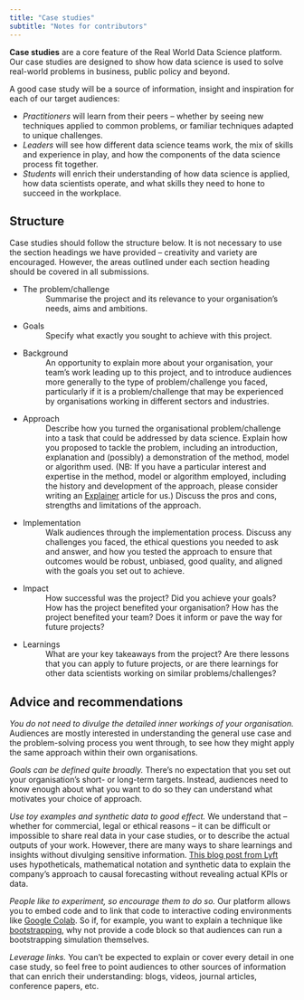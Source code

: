 ```yaml
---
title: "Case studies"
subtitle: "Notes for contributors"
---
```

**Case studies** are a core feature of the Real World Data Science platform. Our case studies are designed to show how data science is used to solve real-world problems in business, public policy and beyond. 

A good case study will be a source of information, insight and inspiration for each of our target audiences: 

* *Practitioners* will learn from their peers – whether by seeing new techniques applied to common problems, or familiar techniques adapted to unique challenges. 
* *Leaders* will see how different data science teams work, the mix of skills and experience in play, and how the components of the data science process fit together. 
* *Students* will enrich their understanding of how data science is applied, how data scientists operate, and what skills they need to hone to succeed in the workplace.    

## Structure
Case studies should follow the structure below. It is not necessary to use the section headings we have provided – creativity and variety are encouraged. However, the areas outlined under each section heading should be covered in all submissions. 

* The problem/challenge 
  : Summarise the project and its relevance to your organisation’s needs, aims and ambitions. 

* Goals 
  : Specify what exactly you sought to achieve with this project. 

* Background 
  : An opportunity to explain more about your organisation, your team’s work leading up to this project, and to introduce audiences more generally to the type of problem/challenge you faced, particularly if it is a problem/challenge that may be experienced by organisations working in different sectors and industries.  

* Approach 
  : Describe how you turned the organisational problem/challenge into a task that could be addressed by data science. Explain how you proposed to tackle the problem, including an introduction, explanation and (possibly) a demonstration of the method, model or algorithm used. (NB: If you have a particular interest and expertise in the method, model or algorithm employed, including the history and development of the approach, please consider writing an [Explainer](explainers.qmd) article for us.) Discuss the pros and cons, strengths and limitations of the approach.  

* Implementation 
  : Walk audiences through the implementation process. Discuss any challenges you faced, the ethical questions you needed to ask and answer, and how you tested the approach to ensure that outcomes would be robust, unbiased, good quality, and aligned with the goals you set out to achieve. 

* Impact 
  : How successful was the project? Did you achieve your goals? How has the project benefited your organisation? How has the project benefited your team? Does it inform or pave the way for future projects? 

* Learnings 
  : What are your key takeaways from the project? Are there lessons that you can apply to future projects, or are there learnings for other data scientists working on similar problems/challenges? 

## Advice and recommendations 
*You do not need to divulge the detailed inner workings of your organisation.* Audiences are mostly interested in understanding the general use case and the problem-solving process you went through, to see how they might apply the same approach within their own organisations. 

*Goals can be defined quite broadly.* There’s no expectation that you set out your organisation’s short- or long-term targets. Instead, audiences need to know enough about what you want to do so they can understand what motivates your choice of approach. 

*Use toy examples and synthetic data to good effect.* We understand that – whether for commercial, legal or ethical reasons – it can be difficult or impossible to share real data in your case studies, or to describe the actual outputs of your work. However, there are many ways to share learnings and insights without divulging sensitive information. [This blog post from Lyft](https://eng.lyft.com/causal-forecasting-at-lyft-part-1-14cca6ff3d6d) uses hypotheticals, mathematical notation and synthetic data to explain the company’s approach to causal forecasting without revealing actual KPIs or data. 

*People like to experiment, so encourage them to do so.* Our platform allows you to embed code and to link that code to interactive coding environments like [Google Colab](https://colab.research.google.com/). So if, for example, you want to explain a technique like [bootstrapping](https://rss.onlinelibrary.wiley.com/doi/10.1111/j.1740-9713.2019.01225.x), why not provide a code block so that audiences can run a bootstrapping simulation themselves. 

*Leverage links.* You can’t be expected to explain or cover every detail in one case study, so feel free to point audiences to other sources of information that can enrich their understanding: blogs, videos, journal articles, conference papers, etc.  